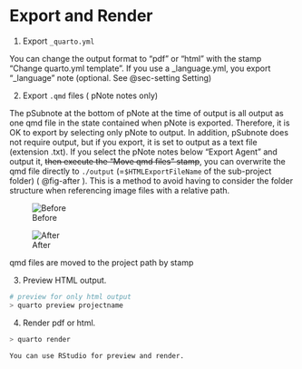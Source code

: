 

# Export and Render {#sec-export }



1. Export `_quarto.yml`

You can change the output format to "pdf" or "html"  with the stamp "Change quarto.yml template".
If you use a _language.yml, you export "_language" note (optional. See  @sec-setting Setting)


2. Export  `.qmd` files ( pNote notes only)

The pSubnote at the bottom of pNote at the time of output is all output as one qmd file in the state contained when pNote is exported. Therefore, it is OK to export by selecting only pNote to output. In addition, pSubnote does not require output, but if you export, it is set to output as a text file (extension .txt).
If you select the pNote notes below "Export Agent" and output it, ~~then execute the "Move qmd files" stamp~~, you can overwrite the qmd file directly to `./output` (=`$HTMLExportFileName` of the sub-project folder) ( @fig-after ). This is a method to avoid having to consider the folder structure when referencing image files with a relative path.

::: {#fig-move-qmd layout-ncol=2}


![Before](screenshots/folder01.png){#fig-before}


![After](screenshots/folder02.png){#fig-after}

qmd files are moved to the project path by stamp

:::



3. Preview HTML output. 


```zsh
# preview for only html output
> quarto preview projectname
```



4. Render pdf or html.


```zsh
> quarto render
```

    You can use RStudio for preview and render.





